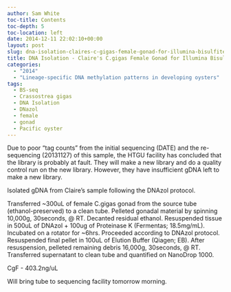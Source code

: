 ```yaml
---
author: Sam White
toc-title: Contents
toc-depth: 5
toc-location: left
date: 2014-12-11 22:02:10+00:00
layout: post
slug: dna-isolation-claires-c-gigas-female-gonad-for-illumina-bisulfite-sequencing
title: DNA Isolation - Claire's C.gigas Female Gonad for Illumina Bisulfite Sequencing
categories:
  - "2014"
  - "Lineage-specific DNA methylation patterns in developing oysters"
tags:
  - BS-seq
  - Crassostrea gigas
  - DNA Isolation
  - DNazol
  - female
  - gonad
  - Pacific oyster
---
```


Due to poor "tag counts" from the initial sequencing (DATE) and the re-sequencing (20131127) of this sample, the HTGU facility has concluded that the library is probably at fault. They will make a new library and do a quality control run on the new library. However, they have insufficient gDNA left to make a new library.

Isolated gDNA from Claire's sample following the DNAzol protocol.

Transferred ~300uL of female C.gigas gonad from the source tube (ethanol-preserved) to a clean tube. Pelleted gonadal material by spinning 10,000g, 30seconds, @ RT. Decanted residual ethanol. Resuspended tissue in 500uL of DNAzol + 100ug of Proteinase K (Fermentas; 18.5mg/mL). Incubated on a rotator for ~6hrs. Proceeded according to DNAzol protocol. Resuspended final pellet in 100uL of Elution Buffer (Qiagen; EB). After resuspension, pelleted remaining debris 16,000g, 30seconds, @ RT. Transferred supernatant to clean tube and quantified on NanoDrop 1000.

CgF - 403.2ng/uL

Will bring tube to sequencing facility tomorrow morning.
